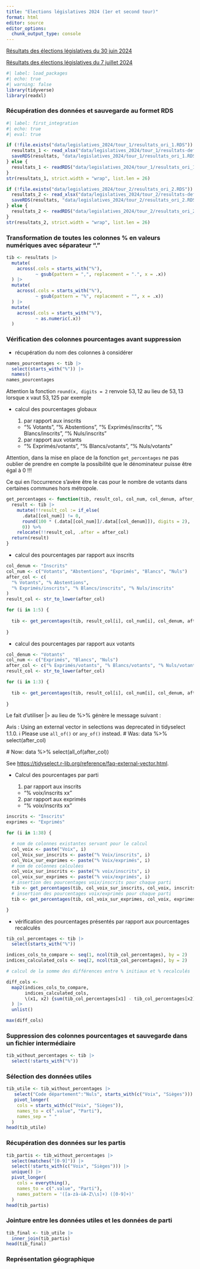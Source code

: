 ```yaml
---
title: "Elections législatives 2024 (1er et second tour)"
format: html
editor: source
editor_options: 
  chunk_output_type: console
---
```


[Résultats des élections législatives du 30 juin 2024](https://www.data.gouv.fr/fr/datasets/elections-legislatives-des-30-juin-et-7-juillet-2024-resultats-definitifs-du-1er-tour/)

[Résultats des élections législatives du 7 juillet 2024](https://www.data.gouv.fr/fr/datasets/elections-legislatives-des-30-juin-et-7-juillet-2024-resultats-definitifs-du-2nd-tour/)


```r
#| label: load_packages
#| echo: true 
#| warning: false
library(tidyverse)
library(readxl)

```

### Récupération des données et sauvegarde au formet RDS

```r
#| label: first_integration
#| echo: true
#| eval: true

if (!file.exists("data/legislatives_2024/tour_1/resultats_ori_1.RDS")) {
  resultats_1 <- read_xlsx("data/legislatives_2024/tour_1/resultats-definitifs-par-communes.xlsx")
  saveRDS(resultats, "data/legislatives_2024/tour_1/resultats_ori_1.RDS")
} else {
  resultats_1 <- readRDS("data/legislatives_2024/tour_1/resultats_ori_1.RDS")
}
str(resultats_1, strict.width = "wrap", list.len = 26)

if (!file.exists("data/legislatives_2024/tour_2/resultats_ori_2.RDS")) {
  resultats_2 <- read_xlsx("data/legislatives_2024/tour_2/resultats-definitifs-par-commune.xlsx")
  saveRDS(resultats, "data/legislatives_2024/tour_2/resultats_ori_2.RDS")
} else {
  resultats_2 <- readRDS("data/legislatives_2024/tour_2/resultats_ori_2.RDS")
}
str(resultats_2, strict.width = "wrap", list.len = 26)

```

### Transformation de toutes les colonnes % en valeurs numériques avec séparateur "."

```r

tib <- resultats |> 
  mutate(
    across(.cols = starts_with("%"),
           ~ gsub(pattern = ",", replacement = ".", x = .x))
  ) |> 
  mutate(
    across(.cols = starts_with("%"),
           ~ gsub(pattern = "%", replacement = "", x = .x))
  ) |> 
  mutate(
    across(.cols = starts_with("%"),
           ~ as.numeric(.x))
  )

```

### Vérification des colonnes pourcentages avant suppression

  - récupération du nom des colonnes à considérer
  
```r
  
names_pourcentages <- tib |> 
  select(starts_with("%")) |>  
  names()
names_pourcentages

```

::: {.callout-note collapse="false"}

Attention la fonction `round(x, digits = 2` renvoie $53,12$ au lieu de $53,13$ lorsque x vaut $53,125$ par exemple

:::

  - calcul des pourcentages globaux

    1. par rapport aux inscrits 
      
      - "% Votants", "% Abstentions", "% Exprimés/inscrits", "% Blancs/inscrits", "% Nuls/inscrits"
    
    2. par rapport aux votants 
    
      - "% Exprimés/votants", "% Blancs/votants", "% Nuls/votants"


::: {.callout-caution collapse="false"}

Attention, dans la mise en place de la fonction `get_percentages` ne pas oublier de prendre en compte la possibilité que le dénominateur puisse être égal à 0 !!!

Ce qui en l'occurrence s'avère être le cas pour le nombre de votants dans certaines communes hors métropole.

:::

```r
get_percentages <- function(tib, result_col, col_num, col_denum, after_col) {
  result <- tib |> 
    mutate(!!result_col := if_else(
      .data[[col_num]] != 0,
      round(100 * (.data[[col_num]]/.data[[col_denum]]), digits = 2),
      0)) %>%
    relocate(!!result_col, .after = after_col)
  return(result)
}
```

- calcul des pourcentages par rapport aux inscrits

```r

col_denum <- "Inscrits"
col_num <- c("Votants", "Abstentions", "Exprimés", "Blancs", "Nuls")
after_col <- c(
  "% Votants", "% Abstentions", 
  "% Exprimés/inscrits", "% Blancs/inscrits", "% Nuls/inscrits"
)
result_col <- str_to_lower(after_col)

for (i in 1:5) {
  
  tib <- get_percentages(tib, result_col[i], col_num[i], col_denum, after_col[i])
  
}
```

- calcul des pourcentages par rapport aux votants

```r

col_denum <- "Votants"
col_num <- c("Exprimés", "Blancs", "Nuls")
after_col <- c("% Exprimés/votants", "% Blancs/votants", "% Nuls/votants")
result_col <- str_to_lower(after_col)

for (i in 1:3) {
  
  tib <- get_percentages(tib, result_col[i], col_num[i], col_denum, after_col[i])
  
}

```

::: {.callout-note collapse="false"}

Le fait d'utiliser |> au lieu de %>% génère le message suivant :

Avis : Using an external vector in selections was deprecated in tidyselect 1.1.0.
ℹ Please use `all_of()` or `any_of()` instead.
  # Was:
  data %>% select(after_col)

  # Now:
  data %>% select(all_of(after_col))

See <https://tidyselect.r-lib.org/reference/faq-external-vector.html>.

:::

  - Calcul des pourcentages par parti
  
    1. par rapport aux inscrits 
    
      - "% voix/inscrits xx"
      
    2. par rapport aux exprimés
    
      - "% voix/inscrits xx"

```r

inscrits <- "Inscrits"
exprimes <- "Exprimés"

for (i in 1:38) {

  # nom de colonnes existantes servant pour le calcul
  col_voix <- paste("Voix", i)
  col_Voix_sur_inscrits <- paste("% Voix/inscrits", i)
  col_Voix_sur_exprimes <- paste("% Voix/exprimés", i)
  # nom de colonnes calculées
  col_voix_sur_inscrits <- paste("% voix/inscrits", i)
  col_voix_sur_exprimes <- paste("% voix/exprimés", i)
  # insertion des pourcentages voix/inscrits pour chaque parti
  tib <- get_percentages(tib, col_voix_sur_inscrits, col_voix, inscrits, col_Voix_sur_inscrits)
  # insertion des pourcentages voix/exprimés pour chaque parti
  tib <- get_percentages(tib, col_voix_sur_exprimes, col_voix, exprimes, col_Voix_sur_exprimes)

}

```

  - vérification des pourcentages présentés par rapport aux pourcentages recalculés
  
```r

tib_col_percentages <- tib |> 
  select(starts_with("%"))

indices_cols_to_compare <- seq(1, ncol(tib_col_percentages), by = 2)
indices_calculated_cols <- seq(2, ncol(tib_col_percentages), by = 2)

# calcul de la somme des différences entre % initiaux et % recalculés

diff_cols <-
  map2(indices_cols_to_compare,
       indices_calculated_cols,
       \(x1, x2) {sum(tib_col_percentages[x1] - tib_col_percentages[x2])}
  ) |> 
  unlist()

max(diff_cols)

```

### Suppression des colonnes pourcentages et sauvegarde dans un fichier intermédiaire

```r

tib_without_percentages <- tib |> 
  select(!starts_with("%"))

```

### Sélection des données utiles

```r

tib_utile <- tib_without_percentages |>
   select("Code département":"Nuls", starts_with(c("Voix", "Sièges"))) |> 
   pivot_longer(
    cols = starts_with(c("Voix", "Sièges")),
    names_to = c(".value", "Parti"),
    names_sep = " "
  )
head(tib_utile)

```

### Récupération des données sur les partis

```r

tib_partis <- tib_without_percentages |> 
  select(matches("[0-9]")) |> 
  select(!starts_with(c("Voix", "Sièges"))) |> 
  unique() |> 
  pivot_longer(
    cols = everything(),
    names_to = c(".value", "Parti"),
    names_pattern = '([a-zà-üA-Z\\s]+) ([0-9]+)'
  )
head(tib_partis)

```

### Jointure entre les données utiles et les données de parti

```r

tib_final <- tib_utile |> 
  inner_join(tib_partis)
head(tib_final)

```

### Représentation géographique









